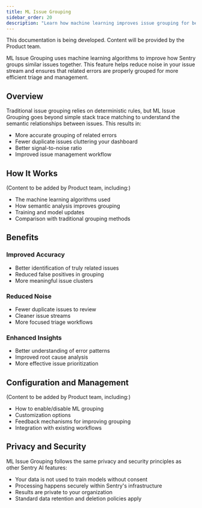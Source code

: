 ```yaml
---
title: ML Issue Grouping
sidebar_order: 20
description: "Learn how machine learning improves issue grouping for better organization and reduced noise."
---
```


<Alert>

This documentation is being developed. Content will be provided by the Product team.

</Alert>

ML Issue Grouping uses machine learning algorithms to improve how Sentry groups similar issues together. This feature helps reduce noise in your issue stream and ensures that related errors are properly grouped for more efficient triage and management.

## Overview

Traditional issue grouping relies on deterministic rules, but ML Issue Grouping goes beyond simple stack trace matching to understand the semantic relationships between issues. This results in:

- More accurate grouping of related errors
- Fewer duplicate issues cluttering your dashboard
- Better signal-to-noise ratio
- Improved issue management workflow

## How It Works

(Content to be added by Product team, including:)

- The machine learning algorithms used
- How semantic analysis improves grouping
- Training and model updates
- Comparison with traditional grouping methods

## Benefits

### Improved Accuracy

- Better identification of truly related issues
- Reduced false positives in grouping
- More meaningful issue clusters

### Reduced Noise

- Fewer duplicate issues to review
- Cleaner issue streams
- More focused triage workflows

### Enhanced Insights

- Better understanding of error patterns
- Improved root cause analysis
- More effective issue prioritization

## Configuration and Management

(Content to be added by Product team, including:)

- How to enable/disable ML grouping
- Customization options
- Feedback mechanisms for improving grouping
- Integration with existing workflows

## Privacy and Security

ML Issue Grouping follows the same privacy and security principles as other Sentry AI features:

- Your data is not used to train models without consent
- Processing happens securely within Sentry's infrastructure
- Results are private to your organization
- Standard data retention and deletion policies apply